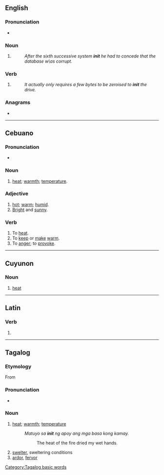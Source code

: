 {{also|innit}}
==English==

===Pronunciation===
* {{audio|en|en-uk-init.ogg|Audio (UK)}}

===Noun===
{{en-noun}}

# {{lb|en|computing}} {{abbreviation of|en|initialisation}}
#: ''After the sixth successive system '''init''' he had to concede that the database w\as corrupt.''

===Verb===
{{en-verb}}

# {{lb|en|computing}} {{abbreviation of|en|initialize}}
#: ''It actually only requires a few bytes to be zeroised to '''init''' the drive.''

===Anagrams===
* {{anagrams|en|a=iint|Inti|inti}}

----

==Cebuano==

===Pronunciation===
* {{hyphenation|ceb|i|nit}}

===Noun===
{{head|ceb|noun}}

# [[heat]]; [[warmth]]; [[temperature]].

===Adjective===
{{head|ceb|adjective}}

# [[hot]]; [[warm]]; [[humid]].
# [[bright|Bright]] and [[sunny]].

===Verb===
{{head|ceb|verb}}

# To [[heat]].
# To [[keep]] or [[make]] [[warm]].
# To [[anger]]; to [[provoke]].

----

==Cuyunon==

===Noun===
{{head|cyo|noun}}

# [[heat]]

----

==Latin==

===Verb===
{{la-verb-form|init}}

# {{inflection of|la|ineō||3|s|pres|actv|indc}}

----

==Tagalog==

===Etymology===
From {{der|tl|map-pro|*qaŋet}}
===Pronunciation===
* {{IPA|tl|/ˈʔi.nit/}}

===Noun===
{{head|tl|noun}}

# [[heat]]; [[warmth]]; [[temperature]]
#: ''Matuyo sa '''init''' ng apoy ang mga basa kong kamay.''
#:: The heat of the fire dried my wet hands.
# [[swelter]], sweltering conditions
# [[ardor]], [[fervor]]

[[Category:Tagalog basic words]]
{{topics|tl|Energy}}
